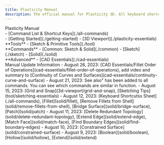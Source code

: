 ```yaml
---
title: Plasticity Manual
description: The official manual for Plasticity 3D. All keyboard shortcuts. Updated daily!
---
```


<div style={{margin: '2em 0'}}>
    <span style={{fontSize: '2em'}}><span style={{fontWeight: 800}}>Plasticity&nbsp;</span>Manual</span>
</div>

<div className={styles.container}>
    <div>
    - [Command List & Shortcut Keys](./all-commands)
    </div>
    <div>
    - [Getting Started](./getting-started)
    - [3D Viewport](./plasticity-essentials)
    </div>
    <div>
    **Tools**
    - [Sketch & Primitive Tools](./tool)
    </div>
    <div>
    **Commands**
    - [Common: Sketch & Solid](./common)
    - [Sketch](./sketch)
    - [Solid](./solid)
    </div>
    <div>
    **Advanced**
    - [CAD Essentials](./cad-essentials)
    </div>
</div>

<Callout type="info" emoji="ℹ️">
Manual Update Information
- August 26, 2023: [CAD Essentials/Fillet Order of Operations](cad-essentials/fillet-order-of-operations), add video and summary to [Continuity of Curves and Surfaces](cad-essentials/continuity-curve-and-surface)
- August 21, 2023: See also" has been added to all commands. You can see which commands are similar in function.
- August 15, 2023: [Grid and Snap](3d-viewport/grid-and-snap), [Sketching Tips](tool/sketching-essentials)
- August 12, 2023: [Keyboard Shortcutss Sheet](./all-commands), [Fillet](solid/fillet), [Remove Fillets from Shell](solid/remove-fillets-from-shell), [Bridge Surface](solid/bridge-surface), [Patch](solid/patch)
- August 11, 2023: [Delete Redundant Topology](solid/delete-redundant-topology), [Extend Edge](solid/extend-edge), [Match Face](solid/match-face), [Find Boundary Edges](solid/find-boundary-edges)
- August 10, 2023: [Constrained Surface](solid/constrained-surface)
- August 9, 2023: [Boolean](solid/boolean), [Hollow](solid/hollow), [Extend](solid/extend) 
</Callout>







